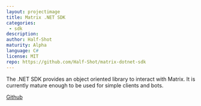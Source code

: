 ```yaml
---
layout: projectimage
title: Matrix .NET SDK
categories: 
 - sdk
description: 
author: Half-Shot
maturity: Alpha
language: C#
license: MIT
repo: https://github.com/Half-Shot/matrix-dotnet-sdk
---
```


The .NET SDK provides an object oriented library to interact with Matrix. It is currently mature enough to be used for simple clients and bots.

[Github](https://github.com/Half-Shot/matrix-dotnet-sdk)


